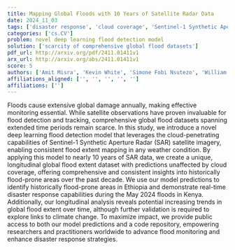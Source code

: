 ```yaml
---
title: Mapping Global Floods with 10 Years of Satellite Radar Data
date: 2024_11_03
tags: ['disaster response', 'cloud coverage', 'Sentinel-1 Synthetic Aperture Radar', 'flood detection', 'satellite observations', 'global flood datasets', 'deep learning', 'climate change', 'longitudinal analysis']
categories: ['cs.CV']
problem: novel deep learning flood detection model
solution: ['scarcity of comprehensive global flood datasets']
pdf_url: http://arxiv.org/pdf/2411.01411v1
arx_url: http://arxiv.org/abs/2411.01411v1
score: 5
authors: ['Amit Misra', 'Kevin White', 'Simone Fobi Nsutezo', 'William Straka', 'Juan Lavista']
affiliations_aligned: ['', '', '', '', '']
affiliations: ['']
---
```



Floods cause extensive global damage annually, making effective monitoring
essential. While satellite observations have proven invaluable for flood
detection and tracking, comprehensive global flood datasets spanning extended
time periods remain scarce. In this study, we introduce a novel deep learning
flood detection model that leverages the cloud-penetrating capabilities of
Sentinel-1 Synthetic Aperture Radar (SAR) satellite imagery, enabling
consistent flood extent mapping in any weather condition. By applying this
model to nearly 10 years of SAR data, we create a unique, longitudinal global
flood extent dataset with predictions unaffected by cloud coverage, offering
comprehensive and consistent insights into historically flood-prone areas over
the past decade. We use our model predictions to identify historically
flood-prone areas in Ethiopia and demonstrate real-time disaster response
capabilities during the May 2024 floods in Kenya. Additionally, our
longitudinal analysis reveals potential increasing trends in global flood
extent over time, although further validation is required to explore links to
climate change. To maximize impact, we provide public access to both our model
predictions and a code repository, empowering researchers and practitioners
worldwide to advance flood monitoring and enhance disaster response strategies.